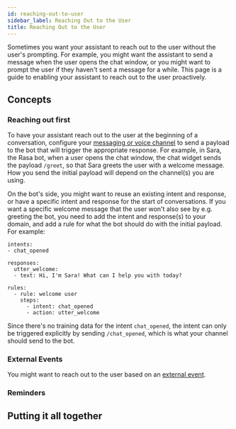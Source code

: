```yaml
---
id: reaching-out-to-user
sidebar_label: Reaching Out to the User
title: Reaching Out to the User
---
```


Sometimes you want your assistant to reach out to the user without the user's prompting.
For example, you might want the assistant to send a message when the user opens the chat window,
or you might want to prompt the user if they haven't sent a message for a while. 
This page is a guide to enabling your assistant to reach out to the user proactively.


## Concepts

### Reaching out first

To have your assistant reach out to the user at the beginning of a conversation,
configure your [messaging or voice channel](messaging-and-voice-channels.mdx) to send a payload to the bot that 
will trigger the appropriate response. For example, in Sara, the Rasa bot, when a 
user opens the chat window, the chat widget sends the payload `/greet`, so that
Sara greets the user with a welcome message. How you send the initial payload
will depend on the channel(s) you are using. 

On the bot's side,
you might want to reuse an existing intent and response, or have a specific
intent and response for the start of conversations. If you want a specific welcome
message that the user won't also see by e.g. greeting the bot, you need
to add the intent and response(s) to your domain, and add a rule
for what the bot should do with the initial payload. For example:

```rasa-yaml
intents: 
- chat_opened

responses:
  utter_welcome:
  - text: Hi, I'm Sara! What can I help you with today?

rules:
  - rule: welcome user
    steps:
      - intent: chat_opened
      - action: utter_welcome
```

Since there's no training data for the intent `chat_opened`, the intent can only
be triggered explicitly by sending `/chat_opened`, which is what your channel
should send to the bot. 

### External Events

You might want to reach out to the user based on an
[external event](reminders-and-external-events.mdx#external-events). 


### Reminders




## Putting it all together
